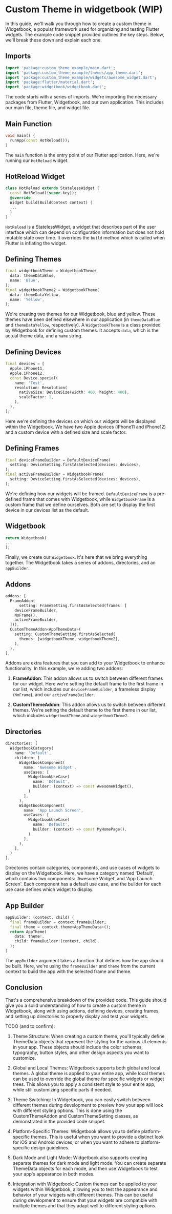 # Custom Theme in widgetbook (WIP)

In this guide, we'll walk you through how to create a custom theme in Widgetbook, a popular framework used for organizing and testing Flutter widgets. The example code snippet provided outlines the key steps. Below, we'll break these down and explain each one.

## Imports

```dart
import 'package:custom_theme_example/main.dart';
import 'package:custom_theme_example/themes/app_theme.dart';
import 'package:custom_theme_example/widgets/awesome_widget.dart';
import 'package:flutter/material.dart';
import 'package:widgetbook/widgetbook.dart';
```

The code starts with a series of imports. We're importing the necessary packages from Flutter, Widgetbook, and our own application. This includes our main file, theme file, and widget file.

## Main Function

```dart
void main() {
  runApp(const HotReload());
}
```

The `main` function is the entry point of our Flutter application. Here, we're running our `HotReload` widget.

## HotReload Widget

```dart
class HotReload extends StatelessWidget {
  const HotReload({super.key});
  @override
  Widget build(BuildContext context) {
  ...
  }
}
```

`HotReload` is a StatelessWidget, a widget that describes part of the user interface which can depend on configuration information but does not hold mutable state over time. It overrides the `build` method which is called when Flutter is inflating the widget.

## Defining Themes

```dart
final widgetbookTheme = WidgetbookTheme(
  data: themeDataBlue,
  name: 'Blue',
);
final widgetbookTheme2 = WidgetbookTheme(
  data: themeDataYellow,
  name: 'Yellow',
);
```

We're creating two themes for our Widgetbook, blue and yellow. These themes have been defined elsewhere in our application (in `themeDataBlue` and `themeDataYellow`, respectively).
A `WidgetbookTheme` is a class provided by Widgetbook for defining custom themes. It accepts `data`, which is the actual theme data, and a `name` string.

## Defining Devices

```dart
final devices = [
  Apple.iPhone11,
  Apple.iPhone12,
  const Device.special(
    name: 'Test',
    resolution: Resolution(
      nativeSize: DeviceSize(width: 400, height: 400),
      scaleFactor: 1,
    ),
  ),
];
```

Here we're defining the devices on which our widgets will be displayed within the Widgetbook. We have two Apple devices (iPhone11 and iPhone12) and a custom device with a defined size and scale factor.

## Defining Frames

```dart
final deviceFrameBuilder = DefaultDeviceFrame(
  setting: DeviceSetting.firstAsSelected(devices: devices),
);
final activeFrameBuilder = WidgetbookFrame(
  setting: DeviceSetting.firstAsSelected(devices: devices),
);
```

We're defining how our widgets will be framed. `DefaultDeviceFrame` is a pre-defined frame that comes with Widgetbook, while `WidgetbookFrame` is a custom frame that we define ourselves. Both are set to display the first device in our devices list as the default.

## Widgetbook

```dart
return Widgetbook(
...
);
```

Finally, we create our `Widgetbook`. It's here that we bring everything together. The Widgetbook takes a series of addons, directories, and an `appBuilder`.

## Addons

```dart
addons: [
  FrameAddon(
      setting: FrameSetting.firstAsSelected(frames: [
    deviceFrameBuilder,
    NoFrame(),
    activeFrameBuilder,
  ])),
  CustomThemeAddon<AppThemeData>(
    setting: CustomThemeSetting.firstAsSelected(
      themes: [widgetbookTheme, widgetbookTheme2],
    ),
  ),
],
```

Addons are extra features that you can add to your Widgetbook to enhance functionality. In this example, we're adding two addons:

1. **FrameAddon**: This addon allows us to switch between different frames for our widget. Here we're setting the default frame to the first frame in our list, which includes our `deviceFrameBuilder`, a frameless display (`NoFrame`), and our `activeFrameBuilder`.

2. **CustomThemeAddon**: This addon allows us to switch between different themes. We're setting the default theme to the first theme in our list, which includes `widgetbookTheme` and `widgetbookTheme2`.

## Directories

```dart
directories: [
  WidgetbookCategory(
    name: 'Default',
    children: [
      WidgetbookComponent(
        name: 'Awesome Widget',
        useCases: [
          WidgetbookUseCase(
            name: 'Default',
            builder: (context) => const AwesomeWidget(),
          )
        ],
      ),
      WidgetbookComponent(
        name: 'App Launch Screen',
        useCases: [
          WidgetbookUseCase(
            name: 'Default',
            builder: (context) => const MyHomePage(),
          )
        ],
      ),
    ],
  )
],
```

Directories contain categories, components, and use cases of widgets to display on the Widgetbook. Here, we have a category named 'Default', which contains two components: 'Awesome Widget' and 'App Launch Screen'. Each component has a default use case, and the builder for each use case defines which widget to display.

## App Builder

```dart
appBuilder: (context, child) {
  final frameBuilder = context.frameBuilder;
  final theme = context.theme<AppThemeData>();
  return AppTheme(
    data: theme!,
    child: frameBuilder!(context, child),
  );
}
```

The `appBuilder` argument takes a function that defines how the app should be built. Here, we're using the `frameBuilder` and `theme` from the current context to build the app with the selected frame and theme.

## Conclusion

That's a comprehensive breakdown of the provided code. This guide should give you a solid understanding of how to create a custom theme in Widgetbook, along with using addons, defining devices, creating frames, and setting up directories to properly display and test your widgets.

TODO (and to confirm):

1. Theme Structure: When creating a custom theme, you'll typically define ThemeData objects that represent the styling for the various UI elements in your app. These objects should include the color schemes, typography, button styles, and other design aspects you want to customize.

2. Global and Local Themes: Widgetbook supports both global and local themes. A global theme is applied to your entire app, while local themes can be used to override the global theme for specific widgets or widget trees. This allows you to apply a consistent style to your entire app, while still customizing specific parts if needed.

3. Theme Switching: In Widgetbook, you can easily switch between different themes during development to preview how your app will look with different styling options. This is done using the CustomThemeAddon and CustomThemeSetting classes, as demonstrated in the provided code snippet.

4. Platform-Specific Themes: Widgetbook allows you to define platform-specific themes. This is useful when you want to provide a distinct look for iOS and Android devices, or when you want to adhere to platform-specific design guidelines.

5. Dark Mode and Light Mode: Widgetbook also supports creating separate themes for dark mode and light mode. You can create separate ThemeData objects for each mode, and then use Widgetbook to test your app's appearance in both modes.

6. Integration with Widgetbook: Custom themes can be applied to your widgets within Widgetbook, allowing you to test the appearance and behavior of your widgets with different themes. This can be useful during development to ensure that your widgets are compatible with multiple themes and that they adapt well to different styling options.
